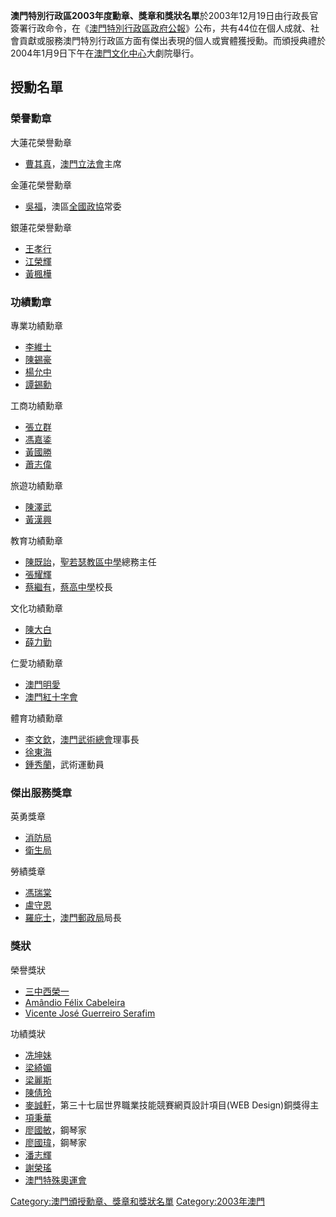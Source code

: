 '''澳門特別行政區2003年度勳章、獎章和獎狀名單'''於2003年12月19日由行政長官簽署行政命令，在《[[澳門特別行政區政府公報|澳門特別行政區政府公報]]》公布，共有44位在個人成就、社會貢獻或服務澳門特別行政區方面有傑出表現的個人或實體獲授勳。而頒授典禮於2004年1月9日下午在[[澳門文化中心|澳門文化中心]]大劇院舉行。

==授勳名單==
===榮譽勳章===
;大蓮花榮譽勳章
*[[曹其真|曹其真]]，[[澳門立法會|澳門立法會]]主席

;金蓮花榮譽勳章
*[[吳福|吳福]]，澳區[[全國政協|全國政協]]常委

;銀蓮花榮譽勳章
*[[王孝行|王孝行]]
*[[江榮輝|江榮輝]]
*[[黃楓樺|黃楓樺]]

===功績勳章===
;專業功績勳章
*[[李維士|李維士]]
*[[陳錫豪|陳錫豪]]
*[[楊允中|楊允中]]
*[[譚錫勳|譚錫勳]]

;工商功績勳章
*[[張立群_(澳門)|張立群]]
*[[馮嘉鋈|馮嘉鋈]]
*[[黃國勝|黃國勝]]
*[[蕭志偉|蕭志偉]]

;旅遊功績勳章
*[[陳澤武|陳澤武]]
*[[黃漢興|黃漢興]]

;教育功績勳章
*[[陳既詒|陳既詒]]，[[聖若瑟教區中學|聖若瑟教區中學]]總務主任
*[[張耀輝|張耀輝]]
*[[蔡繼有|蔡繼有]]，[[蔡高中學|蔡高中學]]校長

;文化功績勳章
*[[陳大白|陳大白]]
*[[薛力勤|薛力勤]]

;仁愛功績勳章
*[[澳門明愛|澳門明愛]]
*[[澳門紅十字會|澳門紅十字會]]

;體育功績勳章
*[[李文欽|李文欽]]，[[澳門武術總會|澳門武術總會]]理事長
*[[徐東海|徐東海]]
*[[鍾秀蘭|鍾秀蘭]]，武術運動員

===傑出服務獎章===
;英勇獎章
*[[消防局_(澳門)|消防局]]
*[[衛生局|衛生局]]

;勞績獎章
*[[馮瑞棠|馮瑞棠]]
*[[盧守恩|盧守恩]]
*[[羅庇士|羅庇士]]，[[澳門郵政局|澳門郵政局]]局長

===獎狀===
;榮譽獎狀
*[[三中西榮一|三中西榮一]]
*[[Amândio_Félix_Cabeleira|Amândio Félix Cabeleira]]
*[[Vicente_José_Guerreiro_Serafim|Vicente José Guerreiro Serafim]]

;功績獎狀
*[[冼坤妹|冼坤妹]]
*[[梁綺媚|梁綺媚]]
*[[梁麗斯|梁麗斯]]
*[[陳倩玲|陳倩玲]]
*[[麥誠軒|麥誠軒]]，第三十七屆世界職業技能競賽網頁設計項目(WEB Design)銅獎得主
*[[項秉華|項秉華]]
*[[廖國敏|廖國敏]]，鋼琴家
*[[廖國瑋|廖國瑋]]，鋼琴家
*[[潘志輝_(澳門)|潘志輝]]
*[[謝榮瑤|謝榮瑤]]
*[[澳門特殊奧運會|澳門特殊奧運會]]

{{澳門勳章、獎章和獎狀制度}}

[[Category:澳門頒授勳章、獎章和獎狀名單|Category:澳門頒授勳章、獎章和獎狀名單]]
[[Category:2003年澳門|Category:2003年澳門]]